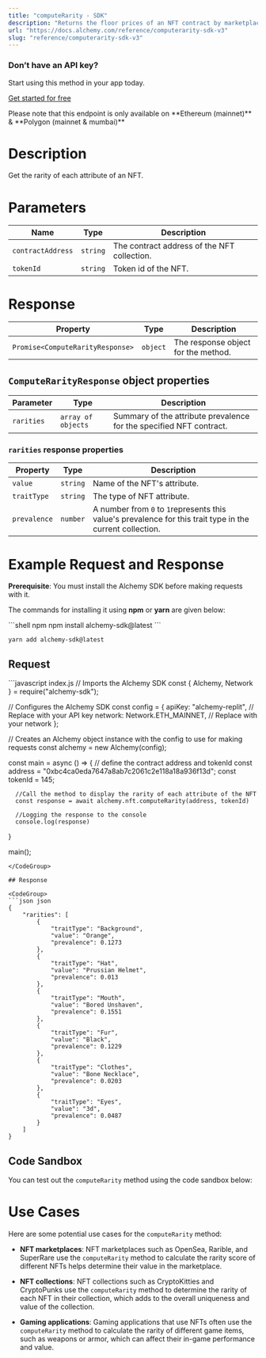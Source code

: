 ```yaml
---
title: "computeRarity - SDK"
description: "Returns the floor prices of an NFT contract by marketplace."
url: "https://docs.alchemy.com/reference/computerarity-sdk-v3"
slug: "reference/computerarity-sdk-v3"
---
```


### Don’t have an API key?

Start using this method in your app today.

[Get started for free](https://dashboard.alchemy.com/signup/?a=estimateGas)

<Info>
  Please note that this endpoint is only available on **Ethereum (mainnet)** & **Polygon (mainnet & mumbai)**
</Info>

# Description

Get the rarity of each attribute of an NFT.

# Parameters

| Name              | Type     | Description                                 |
| ----------------- | -------- | ------------------------------------------- |
| `contractAddress` | `string` | The contract address of the NFT collection. |
| `tokenId`         | `string` | Token id of the NFT.                        |

# Response

| Property                         | Type     | Description                         |
| -------------------------------- | -------- | ----------------------------------- |
| `Promise<ComputeRarityResponse>` | `object` | The response object for the method. |

## `ComputeRarityResponse` object properties

| Parameter  | Type               | Description                                                         |
| ---------- | ------------------ | ------------------------------------------------------------------- |
| `rarities` | `array of objects` | Summary of the attribute prevalence for the specified NFT contract. |

### `rarities` response properties

| Property     | Type     | Description                                                                                               |
| ------------ | -------- | --------------------------------------------------------------------------------------------------------- |
| `value`      | `string` | Name of the NFT's attribute.                                                                              |
| `traitType`  | `string` | The type of NFT attribute.                                                                                |
| `prevalence` | `number` | A number from `0` to `1`represents this value's prevalence for this trait type in the current collection. |

# Example Request and Response

**Prerequisite**: You must install the Alchemy SDK before making requests with it.

The commands for installing it using **npm** or **yarn** are given below:

<CodeGroup>
  ```shell npm
  npm install alchemy-sdk@latest
  ```

  ```shell yarn
  yarn add alchemy-sdk@latest
  ```
</CodeGroup>

## Request

<CodeGroup>
  ```javascript index.js
  // Imports the Alchemy SDK
  const { Alchemy, Network } = require("alchemy-sdk");

  // Configures the Alchemy SDK
  const config = {
      apiKey: "alchemy-replit", // Replace with your API key
      network: Network.ETH_MAINNET, // Replace with your network
  };

  // Creates an Alchemy object instance with the config to use for making requests
  const alchemy = new Alchemy(config);

  const main = async () => {
      // define the contract address and tokenId
      const address = "0xbc4ca0eda7647a8ab7c2061c2e118a18a936f13d";
      const tokenId = 145;

      //Call the method to display the rarity of each attribute of the NFT
      const response = await alchemy.nft.computeRarity(address, tokenId)

      //Logging the response to the console
      console.log(response)
  }

  main();
  ```
</CodeGroup>

## Response

<CodeGroup>
  ```json json
  {
      "rarities": [
          {
              "traitType": "Background",
              "value": "Orange",
              "prevalence": 0.1273
          },
          {
              "traitType": "Hat",
              "value": "Prussian Helmet",
              "prevalence": 0.013
          },
          {
              "traitType": "Mouth",
              "value": "Bored Unshaven",
              "prevalence": 0.1551
          },
          {
              "traitType": "Fur",
              "value": "Black",
              "prevalence": 0.1229
          },
          {
              "traitType": "Clothes",
              "value": "Bone Necklace",
              "prevalence": 0.0203
          },
          {
              "traitType": "Eyes",
              "value": "3d",
              "prevalence": 0.0487
          }
      ]
  }
  ```
</CodeGroup>

## Code Sandbox

You can test out the `computeRarity` method using the code sandbox below:

# Use Cases

Here are some potential use cases for the `computeRarity` method:

* **NFT marketplaces**: NFT marketplaces such as OpenSea, Rarible, and SuperRare use the `computeRarity` method to calculate the rarity score of different NFTs helps determine their value in the marketplace.

* **NFT collections**: NFT collections such as CryptoKitties and CryptoPunks use the `computeRarity` method to determine the rarity of each NFT in their collection, which adds to the overall uniqueness and value of the collection.

* **Gaming applications**: Gaming applications that use NFTs often use the `computeRarity` method to calculate the rarity of different game items, such as weapons or armor, which can affect their in-game performance and value.
